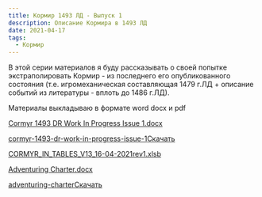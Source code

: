 ```yaml
---
title: Кормир 1493 ЛД - Выпуск 1
description: Описание Кормира в 1493 ЛД
date: 2021-04-17
tags:
  - Кормир
---
```


В этой серии материалов я буду рассказывать о своей попытке экстраполировать Кормир - из последнего его опубликованного состояния (т.е. игромеханическая составляющая 1479 г.ЛД + описание событий из литературы - вплоть до 1486 г.ЛД).

Материалы выкладываю в формате word docx и pdf

[Cormyr 1493 DR Work In Progress Issue 1.docx](https://1drv.ms/w/s!Atcrhwwo1lBA0ftoj85Ay4xOibolHQ?e=r8uIBD)

[cormyr-1493-dr-work-in-progress-issue-1](https://cyborgsandmages.files.wordpress.com/2021/04/cormyr-1493-dr-work-in-progress-issue-1.pdf)[Скачать](https://cyborgsandmages.files.wordpress.com/2021/04/cormyr-1493-dr-work-in-progress-issue-1.pdf)

[CORMYR_IN_TABLES_V13_16-04-2021rev1.xlsb](https://1drv.ms/x/s!Atcrhwwo1lBA0ftmldx5-V_hWJFNQw?e=IFMwYN)

[Adventuring Charter.docx](https://1drv.ms/w/s!Atcrhwwo1lBA0bIt8F9clSG5CRGr7Q?e=AdG2FZ)

[adventuring-charter](https://cyborgsandmages.files.wordpress.com/2021/04/adventuring-charter.pdf)[Скачать](https://cyborgsandmages.files.wordpress.com/2021/04/adventuring-charter.pdf)
